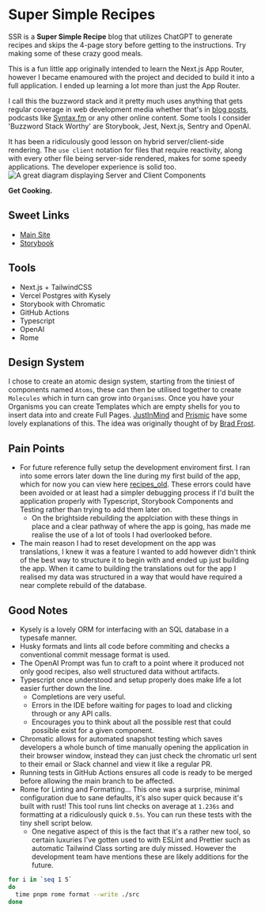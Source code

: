 
<Meta title="Documentation/Introduction" />

# Super Simple Recipes

SSR is a **Super Simple Recipe** blog that utilizes ChatGPT to generate recipes and skips the 4-page story before getting to the instructions. Try making some of these crazy good meals.

This is a fun little app originally intended to learn the Next.js App Router, however I became enamoured with the project and decided to build it into a full application. I ended up learning a lot more than just the App Router.

I call this the buzzword stack and it pretty much uses anything that gets regular coverage in web development media whether that's in [blog posts](https://medium.com/tag/technology), podcasts like [Syntax.fm](https://syntax.fm) or any other online content. Some tools I consider 'Buzzword Stack Worthy' are Storybook, Jest, Next.js, Sentry and OpenAI.

It has been a ridiculously good lesson on hybrid server/client-side rendering. The `use client` notation for files that require reactivity, along with every other file being server-side rendered, makes for some speedy applications. The developer experience is solid too.
![A great diagram displaying Server and Client Components](https://nextjs.org/_next/image?url=%2Fdocs%2Fdark%2Fthinking-in-server-components.png&w=3840&q=75)

**Get Cooking.**

## Sweet Links

- [Main Site]()
- [Storybook]()

## Tools

- Next.js + TailwindCSS
- Vercel Postgres with Kysely
- Storybook with Chromatic
- GitHub Actions
- Typescript
- OpenAI
- Rome

## Design System

I chose to create an atomic design system, starting from the tiniest of components named `Atoms`, these can then be utilised together to create `Molecules` which in turn can grow into `Organisms`. Once you have your Organisms you can create Templates which are empty shells for you to insert data into and create Full Pages. [JustInMind](https://www.justinmind.com/blog/atomic-design/) and [Prismic](https://prismic.io/blog/atomic-design-system-example-tutorial#what) have some lovely explanations of this. The idea was originally thought of by [Brad Frost](https://bradfrost.com/blog/post/atomic-web-design/).

## Pain Points

- For future reference fully setup the development enviroment first. I ran into some errors later down the line during my first build of the app, which for now you can view here [recipes_old](https://github.com/mac-long/recipes-old). These errors could have been avoided or at least had a simpler debugging process if I'd built the application properly with Typescript, Storybook Components and Testing rather than trying to add them later on.
  - On the brightside rebuilding the applciation with these things in place and a clear pathway of where the app is going, has made me realise the use of a lot of tools I had overlooked before.
- The main reason I had to reset development on the app was translations, I knew it was a feature I wanted to add however didn't think of the best way to structure it to begin with and ended up just building the app. When it came to building the translations out for the app I realised my data was structured in a way that would have required a near complete rebuild of the database.

## Good Notes

- Kysely is a lovely ORM for interfacing with an SQL database in a typesafe manner.
- Husky formats and lints all code before commiting and checks a conventional commit message format is used.
- The OpenAI Prompt was fun to craft to a point where it produced not only good recipes, also well structured data without artifacts.
- Typescript once understood and setup properly does make life a lot easier further down the line.
  - Completions are very useful.
  - Errors in the IDE before waiting for pages to load and clicking through or any API calls.
  - Encourages you to think about all the possible rest that could possible exist for a given component.
- Chromatic allows for automated snapshot testing which saves developers a whole bunch of time manually opening the application in their browser window, instead they can just check the chromatic url sent to their email or Slack channel and view it like a regular PR.
- Running tests in GitHub Actions ensures all code is ready to be merged before allowing the main branch to be affected.
- Rome for Linting and Formatting... This one was a surprise, minimal configuration due to sane defaults, it's also super quick because it's built with rust! This tool runs lint checks on average at `1.236s` and formatting at a ridiculously quick `0.5s`. You can run these tests with the tiny shell script below.
  - One negative aspect of this is the fact that it's a rather new tool, so certain luxuries I've gotten used to with ESLint and Prettier such as automatic Tailwind Class sorting are duly missed. However the development team have mentions these are likely additions for the future.

``` zsh
for i in `seq 1 5`
do
  time pnpm rome format --write ./src
done
```